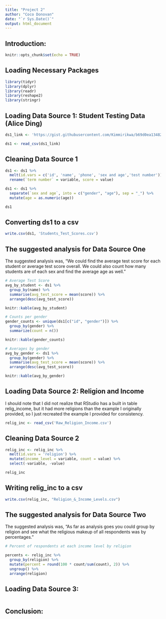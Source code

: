 ```yaml
---
title: "Project 2"
author: "Coco Donovan"
date: "`r Sys.Date()`"
output: html_document
---
```


## Introduction:

```r
knitr::opts_chunk$set(echo = TRUE)
```

## Loading Necessary Packages

```r
library(tidyr)
library(dplyr)
library(readr)
library(reshape2)
library(stringr)
```

## Loading Data Source 1: Student Testing Data (Alice Ding)

```r
ds1_link <- 'https://gist.githubusercontent.com/Kimmirikwa/b69d0ea134820ea52f8481991ffae93e/raw/4db7b1698035ee29885d10e1a59bd902716ae168/student_results.csv'

ds1 <- read_csv(ds1_link)
```

## Cleaning Data Source 1

```r
ds1 <- ds1 %>%
  melt(id.vars = c('id', 'name', 'phone', 'sex and age','test number')) %>%
  rename(`term number` = variable, score = value)

ds1 <- ds1 %>%
  separate(`sex and age`, into = c("gender", "age"), sep = "_") %>%
  mutate(age = as.numeric(age))

ds1
```

## Converting ds1 to a csv

```r
write.csv(ds1, 'Students_Test_Scores.csv')
```

## The suggested analysis for Data Source One

The suggested analysis was, "We could find the average test score for each student or average test score overall. We could also count how many students are of each sex and find the average age as well."

```r
# Average Test Score
avg_by_student <- ds1 %>%
  group_by(name) %>%
  summarise(avg_test_score = mean(score)) %>%
  arrange(desc(avg_test_score))

knitr::kable(avg_by_student)

# Counts per gender
gender_counts <- unique(ds1[c("id", "gender")]) %>%
  group_by(gender) %>%
  summarize(count = n())

knitr::kable(gender_counts)

# Averages by gender
avg_by_gender <- ds1 %>%
  group_by(gender) %>%
  summarise(avg_test_score = mean(score)) %>%
  arrange(desc(avg_test_score))

knitr::kable(avg_by_gender)
```

## Loading Data Source 2: Religion and Income

I should note that I did not realize that RStudio has a built in table 
relig_income, but it had more religions than the example I originally provided,
so I just recreated the example I provided for consistency.

```r
relig_inc <- read_csv('Raw_Religion_Income.csv')
```

## Cleaning Data Source 2

```r
relig_inc <- relig_inc %>%
  melt(id.vars = 'religion') %>%
  mutate(income_level = variable, count = value) %>%
  select(-variable, -value)

relig_inc
```

## Writing relig_inc to a csv

```r
write.csv(relig_inc, "Religion_&_Income_Levels.csv")
```

## The suggested analysis for Data Source Two

The suggested analysis was, "As far as analysis goes you could group by religion
and see what the religious makeup of all respondents was by percentages."

```r
# Percent of respondents at each income level by religion

percents <- relig_inc %>%
  group_by(religion) %>%
  mutate(percent = round(100 * count/sum(count), 2)) %>%
  ungroup() %>%
  arrange(religion)
```

## Loading Data Source 3: 

```r

```



## Conclusion:

